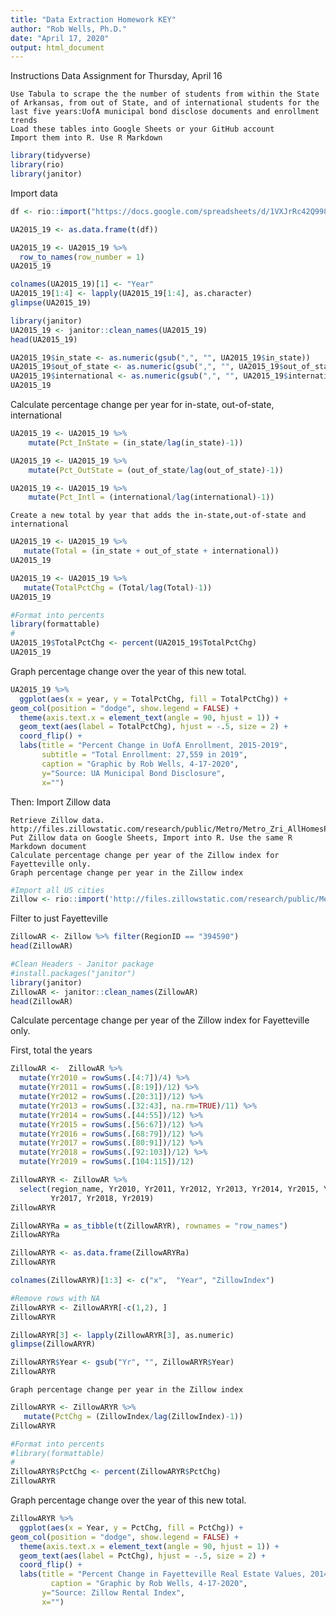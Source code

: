 ```yaml
---
title: "Data Extraction Homework KEY"
author: "Rob Wells, Ph.D."
date: "April 17, 2020"
output: html_document
---
```

 Instructions
Data Assignment for Thursday, April 16

    Use Tabula to scrape the the number of students from within the State of Arkansas, from out of State, and of international students for the last five years:UofA municipal bond disclose documents and enrollment trends  
    Load these tables into Google Sheets or your GitHub account 
    Import them into R. Use R Markdown
    

```r
library(tidyverse)
library(rio)
library(janitor)
```
Import data
```r
df <- rio::import("https://docs.google.com/spreadsheets/d/1VXJrRc42Q998HnI6lUA_Ja6_ToUwBTd5Hq7x2Ly3M0Q/edit?usp=sharing")
```


```r
UA2015_19 <- as.data.frame(t(df))
```

```r
UA2015_19 <- UA2015_19 %>% 
  row_to_names(row_number = 1)
UA2015_19
```
```r
colnames(UA2015_19)[1] <- "Year"
UA2015_19[1:4] <- lapply(UA2015_19[1:4], as.character)
glimpse(UA2015_19)
```
```r
library(janitor)
UA2015_19 <- janitor::clean_names(UA2015_19)
head(UA2015_19)


```


```r
UA2015_19$in_state <- as.numeric(gsub(",", "", UA2015_19$in_state))
UA2015_19$out_of_state <- as.numeric(gsub(",", "", UA2015_19$out_of_state))
UA2015_19$international <- as.numeric(gsub(",", "", UA2015_19$international))
UA2015_19
```
Calculate percentage change per year for in-state, out-of-state, international

```r
UA2015_19 <- UA2015_19 %>%
    mutate(Pct_InState = (in_state/lag(in_state)-1))
```

```r
UA2015_19 <- UA2015_19 %>%
    mutate(Pct_OutState = (out_of_state/lag(out_of_state)-1))
```

```r
UA2015_19 <- UA2015_19 %>%
    mutate(Pct_Intl = (international/lag(international)-1))
```
    Create a new total by year that adds the in-state,out-of-state and international


```r
UA2015_19 <- UA2015_19 %>%
   mutate(Total = (in_state + out_of_state + international))
UA2015_19
```

```r
UA2015_19 <- UA2015_19 %>%
   mutate(TotalPctChg = (Total/lag(Total)-1))
UA2015_19
```

```r
#Format into percents
library(formattable)
#
UA2015_19$TotalPctChg <- percent(UA2015_19$TotalPctChg)
UA2015_19
```


Graph percentage change over the year of this new total.
```r
UA2015_19 %>% 
  ggplot(aes(x = year, y = TotalPctChg, fill = TotalPctChg)) +
geom_col(position = "dodge", show.legend = FALSE) +
  theme(axis.text.x = element_text(angle = 90, hjust = 1)) +
  geom_text(aes(label = TotalPctChg), hjust = -.5, size = 2) +
  coord_flip() +
  labs(title = "Percent Change in UofA Enrollment, 2015-2019",
       subtitle = "Total Enrollment: 27,559 in 2019",
       caption = "Graphic by Rob Wells, 4-17-2020",
       y="Source: UA Municipal Bond Disclosure",
       x="")
```

Then: Import Zillow data

    Retrieve Zillow data.  http://files.zillowstatic.com/research/public/Metro/Metro_Zri_AllHomesPlusMultifamily.csv
    Put Zillow data on Google Sheets, Import into R. Use the same R Markdown document
    Calculate percentage change per year of the Zillow index for Fayetteville only.
    Graph percentage change per year in the Zillow index

```r
#Import all US cities
Zillow <- rio::import('http://files.zillowstatic.com/research/public/Metro/Metro_Zri_AllHomesPlusMultifamily.csv')

```
Filter to just Fayetteville
```r
ZillowAR <- Zillow %>% filter(RegionID == "394590")
head(ZillowAR)
```
```r
#Clean Headers - Janitor package
#install.packages("janitor")
library(janitor)
ZillowAR <- janitor::clean_names(ZillowAR)
head(ZillowAR)
```
Calculate percentage change per year of the Zillow index for Fayetteville only.


First, total the years
```r
ZillowAR <-  ZillowAR %>%
  mutate(Yr2010 = rowSums(.[4:7])/4) %>%  
  mutate(Yr2011 = rowSums(.[8:19])/12) %>% 
  mutate(Yr2012 = rowSums(.[20:31])/12) %>% 
  mutate(Yr2013 = rowSums(.[32:43], na.rm=TRUE)/11) %>%
  mutate(Yr2014 = rowSums(.[44:55])/12) %>% 
  mutate(Yr2015 = rowSums(.[56:67])/12) %>% 
  mutate(Yr2016 = rowSums(.[68:79])/12) %>%
  mutate(Yr2017 = rowSums(.[80:91])/12) %>%
  mutate(Yr2018 = rowSums(.[92:103])/12) %>% 
  mutate(Yr2019 = rowSums(.[104:115])/12)
```

```r
ZillowARYR <- ZillowAR %>% 
  select(region_name, Yr2010, Yr2011, Yr2012, Yr2013, Yr2014, Yr2015, Yr2016,
         Yr2017, Yr2018, Yr2019)
ZillowARYR
```



```r
ZillowARYRa = as_tibble(t(ZillowARYR), rownames = "row_names")
ZillowARYRa
```
```r
ZillowARYR <- as.data.frame(ZillowARYRa)
ZillowARYR
```

```r
colnames(ZillowARYR)[1:3] <- c("x",  "Year", "ZillowIndex")

```

```r
#Remove rows with NA
ZillowARYR <- ZillowARYR[-c(1,2), ] 
ZillowARYR
```
```r
ZillowARYR[3] <- lapply(ZillowARYR[3], as.numeric)
glimpse(ZillowARYR)
```
```r
ZillowARYR$Year <- gsub("Yr", "", ZillowARYR$Year)
ZillowARYR
```

    Graph percentage change per year in the Zillow index
```r
ZillowARYR <- ZillowARYR %>%
   mutate(PctChg = (ZillowIndex/lag(ZillowIndex)-1))
ZillowARYR
```

```r
#Format into percents
#library(formattable)
#
ZillowARYR$PctChg <- percent(ZillowARYR$PctChg)
ZillowARYR
```

Graph percentage change over the year of this new total.
```r
ZillowARYR %>% 
  ggplot(aes(x = Year, y = PctChg, fill = PctChg)) +
geom_col(position = "dodge", show.legend = FALSE) +
  theme(axis.text.x = element_text(angle = 90, hjust = 1)) +
  geom_text(aes(label = PctChg), hjust = -.5, size = 2) +
  coord_flip() +
  labs(title = "Percent Change in Fayetteville Real Estate Values, 2014-2019",
         caption = "Graphic by Rob Wells, 4-17-2020",
       y="Source: Zillow Rental Index",
       x="")
```